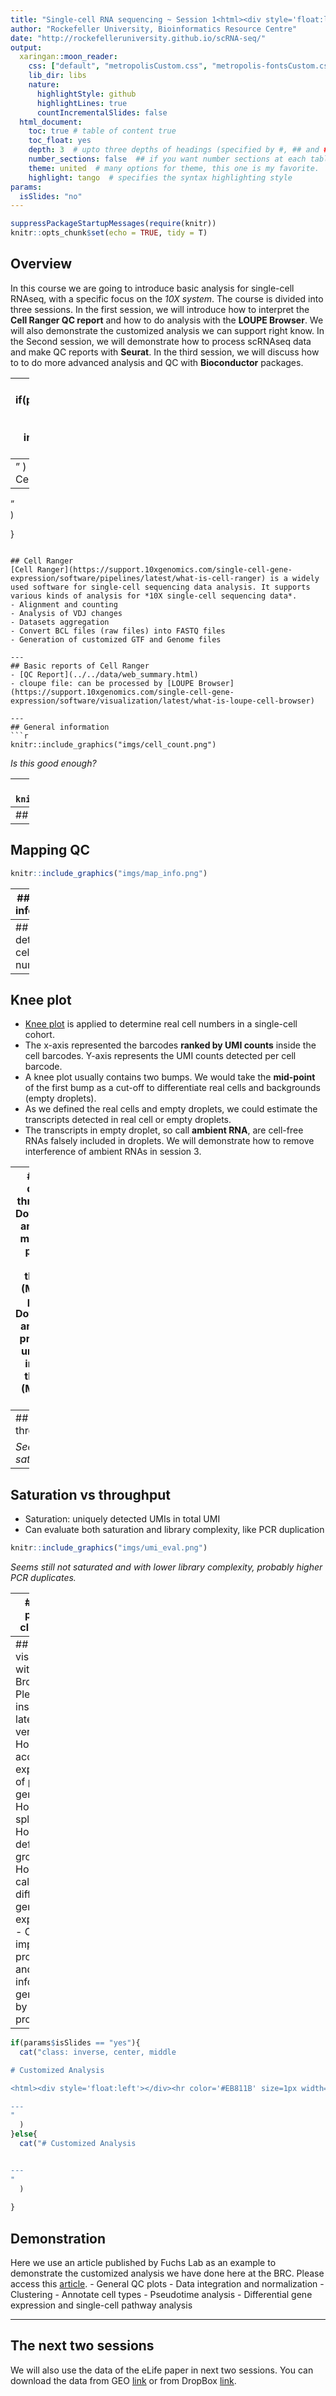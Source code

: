```yaml
---
title: "Single-cell RNA sequencing ~ Session 1<html><div style='float:left'></div><hr color='#EB811B' size=1px width=796px></html>"
author: "Rockefeller University, Bioinformatics Resource Centre"
date: "http://rockefelleruniversity.github.io/scRNA-seq/"
output: 
  xaringan::moon_reader:
    css: ["default", "metropolisCustom.css", "metropolis-fontsCustom.css"]
    lib_dir: libs
    nature:
      highlightStyle: github
      highlightLines: true
      countIncrementalSlides: false
  html_document:
    toc: true # table of content true
    toc_float: yes
    depth: 3  # upto three depths of headings (specified by #, ## and ###)
    number_sections: false  ## if you want number sections at each table header
    theme: united  # many options for theme, this one is my favorite.
    highlight: tango  # specifies the syntax highlighting style
params:
  isSlides: "no"
---
```


```r
suppressPackageStartupMessages(require(knitr))
knitr::opts_chunk$set(echo = TRUE, tidy = T)
```

## Overview
In this course we are going to introduce basic analysis for single-cell RNAseq, with a specific focus on the *10X system*. The course is divided into three sessions. In the first session, we will introduce how to interpret the **Cell  Ranger QC report** and how to do analysis with the **LOUPE Browser**. We will also demonstrate the customized analysis we can support right know. In the Second session, we will demonstrate how to process scRNAseq data and make QC reports with **Seurat**. In the third session, we will discuss how to to do more advanced analysis and QC with **Bioconductor** packages. 

---
```r
if(params$isSlides == "yes"){
  cat("class: inverse, center, middle

# Cell Ranger results

<html><div style='float:left'></div><hr color='#EB811B' size=1px width=720px></html> 

---
"    
  )
}else{
  cat("# Cell Ranger results


---
"    
  )
  
}

```

## Cell Ranger
[Cell Ranger](https://support.10xgenomics.com/single-cell-gene-expression/software/pipelines/latest/what-is-cell-ranger) is a widely used software for single-cell sequencing data analysis. It supports various kinds of analysis for *10X single-cell sequencing data*.
- Alignment and counting
- Analysis of VDJ changes
- Datasets aggregation
- Convert BCL files (raw files) into FASTQ files
- Generation of customized GTF and Genome files

---
## Basic reports of Cell Ranger
- [QC Report](../../data/web_summary.html)
- cloupe file: can be processed by [LOUPE Browser](https://support.10xgenomics.com/single-cell-gene-expression/software/visualization/latest/what-is-loupe-cell-browser)

--- 
## General information
```r
knitr::include_graphics("imgs/cell_count.png")
```

*Is this good enough?*

---
## Session information
```r
knitr::include_graphics("imgs/session_info.png")
```

---
## Sequencing QC
```r
knitr::include_graphics("imgs/seq_qc.png")
```

---
## Mapping QC
```r
knitr::include_graphics("imgs/map_info.png")
```

---
## General information
```r
knitr::include_graphics("imgs/cell_count.png")
```

- How many cells should we get?
- Is the throughput enough?

*It depends on the sample characteristics and library complexities*

---
## How to determin cell numbers?
```r
knitr::include_graphics("imgs/knee_plot.png")
```

---
## Knee plot
- [Knee plot](https://liorpachter.wordpress.com/tag/knee-plot/) is applied to determine real cell numbers in a single-cell cohort.
- The x-axis represented the barcodes **ranked by UMI counts** inside the cell barcodes. Y-axis represents the UMI counts detected per cell barcode.
- A knee plot usually contains two bumps. We would take the **mid-point** of the first bump as a cut-off to differentiate real cells and backgrounds (empty droplets).
- As we defined the real cells and empty droplets, we could estimate the transcripts detected in real cell or empty droplets. 
- The transcripts in empty droplet, so call **ambient RNA**, are cell-free RNAs falsely included in droplets. We will demonstrate how to remove interference of ambient RNAs  in session 3.

---
## How to determine throughput?
- Downsampling and evaluate median gene per cells in different throughput (Mean reads per cell)
- Downsampling and evaluate proportion of unique UMIs in different throughput (Mean reads per cell)

---
## genes vs throughput
```r
knitr::include_graphics("imgs/gene_eval.png")
```

*Seems not saturated yet*

---
## Saturation vs throughput
- Saturation: uniquely detected UMIs in total UMI
- Can evaluate both saturation and library complexity, like PCR duplication

```r
knitr::include_graphics("imgs/umi_eval.png")
```

*Seems still not saturated and with lower library complexity, probably higher PCR duplicates.*

---
## tSNE plot and clustering
```r
knitr::include_graphics("imgs/tsne.png")
```

*Seems the cells were grouped by UMI counts.*

---
## Data visualization with LOUPE Browser
- Please install the latest version
- How to access the expression of particular genes
- How to use split view
- How to define sub-groups
- How to calculate differential gene expression
- Could I import projections and more information generated by external programs?

---
```r
if(params$isSlides == "yes"){
  cat("class: inverse, center, middle

# Customized Analysis

<html><div style='float:left'></div><hr color='#EB811B' size=1px width=720px></html> 

---
"    
  )
}else{
  cat("# Customized Analysis


---
"    
  )
  
}

```

## Demonstration
Here we use an article published by Fuchs Lab as an example to demonstrate the customized analysis we have done here at the BRC. Please access this [article](https://elifesciences.org/articles/56980). 
- General QC plots
- Data integration and normalization
- Clustering
- Annotate cell types
- Pseudotime analysis
- Differential gene expression and single-cell pathway analysis

---
## The next two sessions
We will also use the data of the eLife paper in next two sessions. You can download the data from GEO [link](https://www.ncbi.nlm.nih.gov/geo/query/acc.cgi?acc=GSE147415) or from DropBox [link](https://www.dropbox.com/sh/ztu0pucvu21szxm/AABGUhTryKp1T1CsoEUFRPcwa?dl=0).
